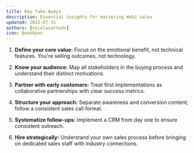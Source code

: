 ```yaml
---
title: Key Take-Aways
description: Essential insights for mastering Web3 sales
updated: 2025-07-31
authors: [nicolasarnedo]
icon: BookOpen
---
```


1. **Define your core value:** Focus on the emotional benefit, not technical features. You're selling outcomes, not technology.

2. **Know your audience:** Map all stakeholders in the buying process and understand their distinct motivations.

3. **Partner with early customers:** Treat first implementations as collaborative partnerships with clear success metrics.

4. **Structure your approach:** Separate awareness and conversion content; follow a consistent sales call format.

5. **Systematize follow-ups:** Implement a CRM from day one to ensure consistent outreach.

6. **Hire strategically:** Understand your own sales process before bringing on dedicated sales staff with industry connections.
